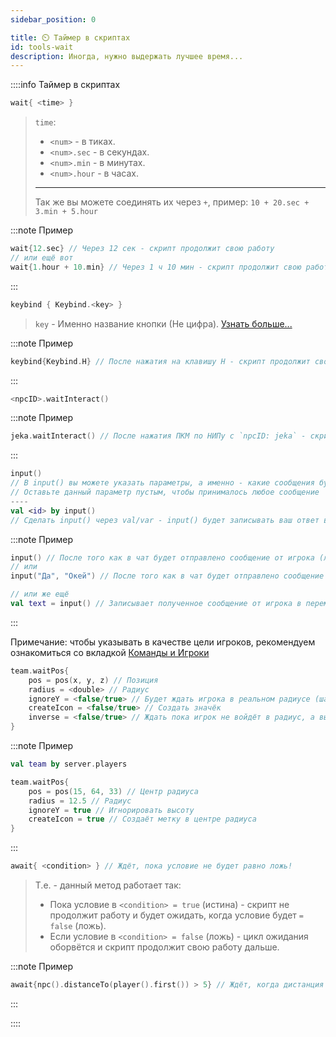 ```yaml
---
sidebar_position: 0

title: ⏲️ Таймер в скриптах
id: tools-wait
description: Иногда, нужно выдержать лучшее время...
---
```



::::info Таймер в скриптах

<Tabs>
<TabItem value="wait" label="По таймеру" attributes={{className: styles.def}}>

```kts
wait{ <time> }
```
> `time`:
> - `<num>` - в тиках.
> - `<num>.sec` - в секундах.
> - `<num>.min` - в минутах.
> - `<num>.hour` - в часах.
> ---
> Так же вы можете соединять их через `+`, пример: `10 + 20.sec + 3.min + 5.hour`

:::note Пример
```kts
wait{12.sec} // Через 12 сек - скрипт продолжит свою работу
// или ещё вот
wait{1.hour + 10.min} // Через 1 ч 10 мин - скрипт продолжит свою работу
```
:::

</TabItem>
<TabItem value="keybind" label="По нажатию клавиши" attributes={{className: styles.def}}>

```kts
keybind { Keybind.<key> }
```
> `key` - Именно название кнопки (Не цифра). [Узнать больше...](https://github.com/HollowHorizon/HollowEngine/blob/1.19.2/src/main/java/ru/hollowhorizon/hollowengine/common/util/Keybind.kt)

:::note Пример
```kts
keybind{Keybind.H} // После нажатия на клавишу H - скрипт продолжит свою работу
```
:::

</TabItem>
<TabItem value="npcInteract" label="По взаимодействию с НИПом" attributes={{className: styles.def}}>

```kts
<npcID>.waitInteract()
```

:::note Пример
```kts
jeka.waitInteract() // После нажатия ПКМ по НИПу с `npcID: jeka` - скрипт продолжит свою работу
```
:::

</TabItem>
<TabItem value="input" label="По сообщению" attributes={{className: styles.def}}>

```kts
input()
// В input() вы можете указать параметры, а именно - какие сообщения будут приняты -> input("Да", "Нет")
// Оставьте данный параметр пустым, чтобы принималось любое сообщение
----
val <id> by input()
// Сделать input() через val/var - input() будет записывать ваш ответ в переменную <id> и после вы можете использовать её
```

:::note Пример
```kts
input() // После того как в чат будет отправлено сообщение от игрока (любое) - скрипт продолжит свою работу
// или
input("Да", "Окей") // После того как в чат будет отправлено сообщение от игрока, которое будет состоять только из "Да" или "Окей" - скрипт продолжит свою работу

// или же ещё
val text = input() // Записывает полученное сообщение от игрока в переменную text
```
:::

</TabItem>
<TabItem value="waitPos" label="По позиции" attributes={{className: styles.def}}>

Примечание: чтобы указывать в качестве цели игроков, рекомендуем ознакомиться со вкладкой [Команды и Игроки](./../3-Player/0-players.mdx)

```kts
team.waitPos{
    pos = pos(x, y, z) // Позиция
    radius = <double> // Радиус
    ignoreY = <false/true> // Будет ждать игрока в реальном радиусе (шар), чем в плоском (цилиндр)
    createIcon = <false/true> // Создать значёк
    inverse = <false/true> // Ждать пока игрок не войдёт в радиус, а выйдет из него
}
```

:::note Пример
```kts
val team by server.players

team.waitPos{
    pos = pos(15, 64, 33) // Центр радиуса
    radius = 12.5 // Радиус
    ignoreY = true // Игнорировать высоту
    createIcon = true // Создаёт метку в центре радиуса
}
```
:::

</TabItem>
<TabItem value="await" label="По условию" attributes={{className: styles.def}}>

```kts
await{ <condition> } // Ждёт, пока условие не будет равно ложь!
```
> Т.е. - данный метод работает так:
> - Пока условие в `<condition> = true` (истина) - скрипт не продолжит работу и будет ожидать, когда условие будет `= false` (ложь).
> - Если условие в `<condition> = false` (ложь) - цикл ожидания оборвётся и скрипт продолжит свою работу дальше.

:::note Пример
```kts
await{npc().distanceTo(player().first()) > 5} // Ждёт, когда дистанция межну игроком и НИПом будет меньше 5 м
```
:::

</TabItem>
</Tabs>

::::
